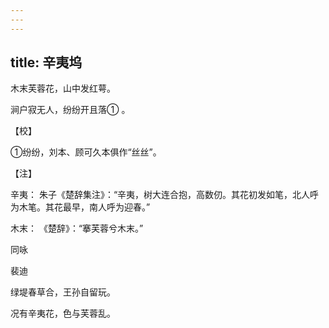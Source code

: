 ```yaml
---
---
---
```

title: 辛夷坞
---




木末芙蓉花，山中发红萼。

涧户寂无人，纷纷开且落① 。

【校】

①纷纷，刘本、顾可久本俱作“丝丝”。

【注】

辛夷： 朱子《楚辞集注》：“辛夷，树大连合抱，高数仞。其花初发如笔，北人呼为木笔。其花最早，南人呼为迎春。”

木末： 《楚辞》：“搴芙蓉兮木末。”





同咏


裴迪

绿堤春草合，王孙自留玩。

况有辛夷花，色与芙蓉乱。